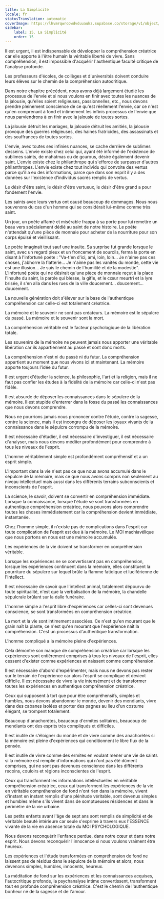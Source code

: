 ```yaml
---
title: La Simplicité
locale: fr
statusTranslation: automatic
coverImage: https://lhvmrqwrcowdvduuaukz.supabase.co/storage/v1/object/public/strapi-uploads/small_cover-educacion-fundamental.webp-2d51a7828a2b1309555be27f7e2a61a0.webp
sidebar:
    label: 15. La Simplicité
    order: 15
---
```

Il est urgent, il est indispensable de développer la compréhension créatrice car elle apporte à l'être humain la véritable liberté de vivre. Sans compréhension, il est impossible d'acquérir l'authentique faculté critique de l'analyse profonde.

Les professeurs d'écoles, de collèges et d'universités doivent conduire leurs élèves sur le chemin de la compréhension autocritique.

Dans notre chapitre précédent, nous avons déjà largement étudié les processus de l'envie et si nous voulons en finir avec toutes les nuances de la jalousie, qu'elles soient religieuses, passionnelles, etc., nous devons prendre pleinement conscience de ce qu'est réellement l'envie, car ce n'est qu'en comprenant à fond et intimement les infinis processus de l'envie que nous parviendrons à en finir avec la jalousie de toutes sortes.

La jalousie détruit les mariages, la jalousie détruit les amitiés, la jalousie provoque des guerres religieuses, des haines fratricides, des assassinats et des souffrances de toutes sortes.

L'envie, avec toutes ses infinies nuances, se cache derrière de sublimes desseins. L'envie existe chez celui qui, ayant été informé de l'existence de sublimes saints, de mahatmas ou de gourous, désire également devenir saint. L'envie existe chez le philanthrope qui s'efforce de surpasser d'autres philanthropes. L'envie existe chez tout individu qui convoite des vertus parce qu'il a eu des informations, parce que dans son esprit il y a des données sur l'existence d'individus sacrés remplis de vertus.

Le désir d'être saint, le désir d'être vertueux, le désir d'être grand a pour fondement l'envie.

Les saints avec leurs vertus ont causé beaucoup de dommages. Nous nous souvenons du cas d'un homme qui se considérait lui-même comme très saint.

Un jour, un poète affamé et misérable frappa à sa porte pour lui remettre un beau vers spécialement dédié au saint de notre histoire. Le poète n'attendait qu'une pièce de monnaie pour acheter de la nourriture pour son corps épuisé et vieillissant.

Le poète imaginait tout sauf une insulte. Sa surprise fut grande lorsque le saint, avec un regard pieux et un froncement de sourcils, ferma la porte en disant à l'infortuné poète : "Va-t'en d'ici, ami, loin, loin... Je n'aime pas ces choses, j'abhorre la flatterie... Je n'aime pas les vanités du monde, cette vie est une illusion... Je suis le chemin de l'humilité et de la modestie". L'infortuné poète qui ne désirait qu'une pièce de monnaie reçut à la place l'insulte du saint, la parole qui blesse, la gifle, et le cœur meurtri et la lyre brisée, il s'en alla dans les rues de la ville doucement... doucement... doucement.

La nouvelle génération doit s'élever sur la base de l'authentique compréhension car celle-ci est totalement créatrice.

La mémoire et le souvenir ne sont pas créateurs. La mémoire est le sépulcre du passé. La mémoire et le souvenir sont la mort.

La compréhension véritable est le facteur psychologique de la libération totale.

Les souvenirs de la mémoire ne peuvent jamais nous apporter une véritable libération car ils appartiennent au passé et sont donc morts.

La compréhension n'est ni du passé ni du futur. La compréhension appartient au moment que nous vivons ici et maintenant. La mémoire apporte toujours l'idée du futur.

Il est urgent d'étudier la science, la philosophie, l'art et la religion, mais il ne faut pas confier les études à la fidélité de la mémoire car celle-ci n'est pas fidèle.

Il est absurde de déposer les connaissances dans le sépulcre de la mémoire. Il est stupide d'enterrer dans la fosse du passé les connaissances que nous devons comprendre.

Nous ne pourrions jamais nous prononcer contre l'étude, contre la sagesse, contre la science, mais il est incongru de déposer les joyaux vivants de la connaissance dans le sépulcre corrompu de la mémoire.

Il est nécessaire d'étudier, il est nécessaire d'investiguer, il est nécessaire d'analyser, mais nous devons méditer profondément pour comprendre à tous les niveaux de l'esprit.

L'homme véritablement simple est profondément compréhensif et a un esprit simple.

L'important dans la vie n'est pas ce que nous avons accumulé dans le sépulcre de la mémoire, mais ce que nous avons compris non seulement au niveau intellectuel mais aussi dans les différents terrains subconscients et inconscients de l'esprit.

La science, le savoir, doivent se convertir en compréhension immédiate. Lorsque la connaissance, lorsque l'étude se sont transformées en authentique compréhension créatrice, nous pouvons alors comprendre toutes les choses immédiatement car la compréhension devient immédiate, instantanée.

Chez l'homme simple, il n'existe pas de complications dans l'esprit car toute complication de l'esprit est due à la mémoire. Le MOI machiavélique que nous portons en nous est une mémoire accumulée.

Les expériences de la vie doivent se transformer en compréhension véritable.

Lorsque les expériences ne se convertissent pas en compréhension, lorsque les expériences continuent dans la mémoire, elles constituent la pourriture du sépulcre sur lequel brûle la flamme fatidique et luciférienne de l'intellect.

Il est nécessaire de savoir que l'intellect animal, totalement dépourvu de toute spiritualité, n'est que la verbalisation de la mémoire, la chandelle sépulcrale brûlant sur la dalle funéraire.

L'homme simple a l'esprit libre d'expériences car celles-ci sont devenues conscience, se sont transformées en compréhension créatrice.

La mort et la vie sont intimement associées. Ce n'est qu'en mourant que le grain naît la plante, ce n'est qu'en mourant que l'expérience naît la compréhension. C'est un processus d'authentique transformation.

L'homme compliqué a la mémoire pleine d'expériences.

Cela démontre son manque de compréhension créatrice car lorsque les expériences sont entièrement comprises à tous les niveaux de l'esprit, elles cessent d'exister comme expériences et naissent comme compréhension.

Il est nécessaire d'abord d'expérimenter, mais nous ne devons pas rester sur le terrain de l'expérience car alors l'esprit se complique et devient difficile. Il est nécessaire de vivre la vie intensément et de transformer toutes les expériences en authentique compréhension créatrice.

Ceux qui supposent à tort que pour être compréhensifs, simples et humbles, nous devons abandonner le monde, devenir des mendiants, vivre dans des cabanes isolées et porter des pagnes au lieu d'un costume élégant, se trompent totalement.

Beaucoup d'anachorètes, beaucoup d'ermites solitaires, beaucoup de mendiants ont des esprits très compliqués et difficiles.

Il est inutile de s'éloigner du monde et de vivre comme des anachorètes si la mémoire est pleine d'expériences qui conditionnent le libre flux de la pensée.

Il est inutile de vivre comme des ermites en voulant mener une vie de saints si la mémoire est remplie d'informations qui n'ont pas été dûment comprises, qui ne sont pas devenues conscience dans les différents recoins, couloirs et régions inconscientes de l'esprit.

Ceux qui transforment les informations intellectuelles en véritable compréhension créatrice, ceux qui transforment les expériences de la vie en véritable compréhension de fond n'ont rien dans la mémoire, vivent d'instant en instant remplis d'une plénitude véritable, sont devenus simples et humbles même s'ils vivent dans de somptueuses résidences et dans le périmètre de la vie urbaine.

Les petits enfants avant l'âge de sept ans sont remplis de simplicité et de véritable beauté intérieure car seule s'exprime à travers eux l'ESSENCE vivante de la vie en absence totale du MOI PSYCHOLOGIQUE.

Nous devons reconquérir l'enfance perdue, dans notre cœur et dans notre esprit. Nous devons reconquérir l'innocence si nous voulons vraiment être heureux.

Les expériences et l'étude transformées en compréhension de fond ne laissent pas de résidus dans le sépulcre de la mémoire et alors, nous devenons simples, humbles, innocents, heureux.

La méditation de fond sur les expériences et les connaissances acquises, l'autocritique profonde, la psychanalyse intime convertissent, transforment tout en profonde compréhension créatrice. C'est le chemin de l'authentique bonheur né de la sagesse et de l'amour.

